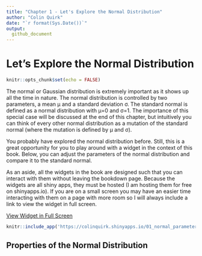 ```yaml
---
title: "Chapter 1 - Let's Explore the Normal Distribution"
author: "Colin Quirk"
date: "`r format(Sys.Date())`"
output:
  github_document
---
```


# Let's Explore the Normal Distribution

```r
knitr::opts_chunk$set(echo = FALSE)
```

The normal or Gaussian distribution is extremely important as it shows up all the time in nature. The normal distribution is controlled by two parameters, a mean μ and a standard deviation σ. The standard normal is defined as a normal distribution with μ=0 and σ=1. The importance of this special case will be discussed at the end of this chapter, but intuitively you can think of every other normal distribution as a mutation of the standard normal (where the mutation is defined by μ and σ).

You probably have explored the normal distribution before. Still, this is a great opportunity for you to play around with a widget in the context of this book. Below, you can adjust the parameters of the normal distribution and compare it to the standard normal.

As an aside, all the widgets in the book are designed such that you can interact with them without leaving the bookdown page. Because the widgets are all shiny apps, they must be hosted (I am hosting them for free on shinyapps.io). If you are on a small screen you may have an easier time interacting with them on a page with more room so I will always include a link to view the widget in full screen.

[View Widget in Full Screen](https://colinquirk.shinyapps.io/01_normal_parameters/)

```r
knitr::include_app('https://colinquirk.shinyapps.io/01_normal_parameters/', height=750)
```

## Properties of the Normal Distribution


